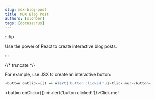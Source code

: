 ```yaml
---
slug: mdx-blog-post
title: MDX Blog Post
authors: [slorber]
tags: [docusaurus]
---
```



:::tip

Use the power of React to create interactive blog posts.

:::

{/* truncate */}

For example, use JSX to create an interactive button:

```js
<button onClick={() => alert('button clicked!')}>Click me!</button>
```

<button onClick={() => alert('button clicked!')}>Click me!</button>
